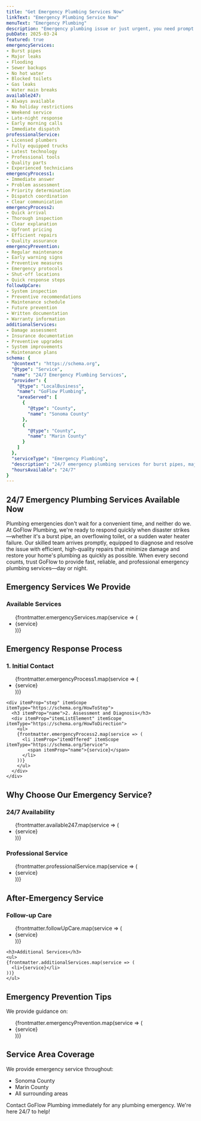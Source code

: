 ```yaml
---
title: "Get Emergency Plumbing Services Now"
linkText: "Emergency Plumbing Service Now"
menuText: "Emergency Plumbing"
description: "Emergency plumbing issue or just urgent, you need prompt help with upfront pricing. We are on our way as soon as you call."
pubDate: 2025-03-24
featured: true
emergencyServices:
- Burst pipes
- Major leaks
- Flooding
- Sewer backups
- No hot water
- Blocked toilets
- Gas leaks
- Water main breaks
available247:
- Always available
- No holiday restrictions
- Weekend service
- Late-night response
- Early morning calls
- Immediate dispatch
professionalService:
- Licensed plumbers
- Fully equipped trucks
- Latest technology
- Professional tools
- Quality parts
- Experienced technicians
emergencyProcess1:
- Immediate answer
- Problem assessment
- Priority determination
- Dispatch coordination
- Clear communication
emergencyProcess2:
- Quick arrival
- Thorough inspection
- Clear explanation
- Upfront pricing
- Efficient repairs
- Quality assurance
emergencyPrevention:
- Regular maintenance
- Early warning signs
- Preventive measures
- Emergency protocols
- Shut-off locations
- Quick response steps
followUpCare:
- System inspection
- Preventive recommendations
- Maintenance schedule
- Future prevention
- Written documentation
- Warranty information
additionalServices:
- Damage assessment
- Insurance documentation
- Preventive upgrades
- System improvements
- Maintenance plans
schema: {
  "@context": "https://schema.org",
  "@type": "Service",
  "name": "24/7 Emergency Plumbing Services",
  "provider": {
    "@type": "LocalBusiness",
    "name": "GoFlow Plumbing",
    "areaServed": [
      {
        "@type": "County",
        "name": "Sonoma County"
      },
      {
        "@type": "County",
        "name": "Marin County"
      }
    ]
  },
  "serviceType": "Emergency Plumbing",
  "description": "24/7 emergency plumbing services for burst pipes, major leaks, flooding, sewer backups, and other urgent plumbing issues. Available nights, weekends, and holidays.",
  "hoursAvailable": "24/7"
}
---
```


<article itemScope itemType="https://schema.org/Service">
<h1 itemProp="name">24/7 Emergency Plumbing Services Available Now</h1>

<div itemProp="description">
  <p>
    Plumbing emergencies don't wait for a convenient time, and neither do we. At GoFlow Plumbing, we're ready to respond quickly when disaster strikes—whether it's a burst pipe, an overflowing toilet, or a sudden water heater failure. Our skilled team arrives promptly, equipped to diagnose and resolve the issue with efficient, high-quality repairs that minimize damage and restore your home's plumbing as quickly as possible. When every second counts, trust GoFlow to provide fast, reliable, and professional emergency plumbing services—day or night.
  </p>
</div>

<section itemScope itemType="https://schema.org/OfferCatalog">
  <h2>Emergency Services We Provide</h2>

  <div itemProp="itemListElement" itemScope itemType="https://schema.org/Offer">
    <h3>Available Services</h3>
    <ul>
    {frontmatter.emergencyServices.map(service => (
      <li itemProp="itemOffered" itemScope itemType="https://schema.org/Service">
        <span itemProp="name">{service}</span>
      </li>
    ))}
    </ul>
  </div>
</section>

<section itemScope itemType="https://schema.org/HowTo">
  <h2 itemProp="name">Emergency Response Process</h2>

  <div itemProp="step" itemScope itemType="https://schema.org/HowToStep">
      <h3 itemProp="name">1. Initial Contact</h3>
      <div itemProp="itemListElement" itemScope itemType="https://schema.org/HowToDirection">
        <ul>
        {frontmatter.emergencyProcess1.map(service => (
          <li itemProp="itemOffered" itemScope itemType="https://schema.org/Service">
            <span itemProp="name">{service}</span>
          </li>
        ))}
        </ul>
      </div>
    </div>

    <div itemProp="step" itemScope itemType="https://schema.org/HowToStep">
      <h3 itemProp="name">2. Assessment and Diagnosis</h3>
      <div itemProp="itemListElement" itemScope itemType="https://schema.org/HowToDirection">
        <ul>
        {frontmatter.emergencyProcess2.map(service => (
          <li itemProp="itemOffered" itemScope itemType="https://schema.org/Service">
            <span itemProp="name">{service}</span>
          </li>
        ))}
        </ul>
      </div>
    </div>
  </section>

<section itemScope itemType="https://schema.org/LocalBusiness">
  <h2>Why Choose Our Emergency Service?</h2>
  <div itemProp="hasOfferCatalog" itemScope itemType="https://schema.org/OfferCatalog">
    <h3>24/7 Availability</h3>
    <ul>
    {frontmatter.available247.map(service => (
      <li itemProp="itemListElement" itemScope itemType="https://schema.org/Offer">
        <span itemProp="itemOffered" itemScope itemType="https://schema.org/Service">
          <span itemProp="name">{service}</span>
        </span>
      </li>
    ))}
    </ul>
    <h3>Professional Service</h3>
    <ul>
      {frontmatter.professionalService.map(service => (
        <li itemProp="itemListElement" itemScope itemType="https://schema.org/Offer">
          <span itemProp="itemOffered" itemScope itemType="https://schema.org/Service">
            <span itemProp="name">{service}</span>
          </span>
        </li>
      ))}
    </ul>
  </div>
</section>

<section itemScope itemType="https://schema.org/Service">
  <h2>After-Emergency Service</h2>

  <div itemProp="serviceOutput">
    <h3>Follow-up Care</h3>
    <ul>
    {frontmatter.followUpCare.map(service => (
      <li>{service}</li>
    ))}
    </ul>

    <h3>Additional Services</h3>
    <ul>
    {frontmatter.additionalServices.map(service => (
      <li>{service}</li>
    ))}
    </ul>
  </div>
</section>
</article>

<section itemScope itemType="https://schema.org/Service">
  <h2>Emergency Prevention Tips</h2>

  <div itemProp="serviceOutput">
    <p>We provide guidance on:</p>
    <ul>
    {frontmatter.emergencyPrevention.map(service => (
      <li>{service}</li>
    ))}
    </ul>
  </div>
</section>

<section itemProp="areaServed" itemScope itemType="https://schema.org/Place">
  <h2>Service Area Coverage</h2>

  <p>We provide emergency service throughout:</p>
  <ul>
    <li itemProp="address" itemScope itemType="https://schema.org/PostalAddress">
      <span itemProp="addressRegion">Sonoma County</span>
    </li>
    <li itemProp="address" itemScope itemType="https://schema.org/PostalAddress">
      <span itemProp="addressRegion">Marin County</span>
    </li>
    <li>All surrounding areas</li>
  </ul>
</section>

<section itemScope itemType="https://schema.org/ContactPoint">
  <p>
    Contact GoFlow Plumbing immediately for any plumbing emergency. We're here 24/7 to help!
  </p>
</section>
